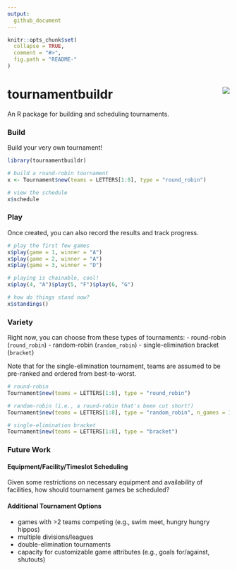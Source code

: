 ```yaml
---
output:
  github_document
---
```


```r
knitr::opts_chunk$set(
  collapse = TRUE,
  comment = "#>",
  fig.path = "README-"
)
```

# tournamentbuildr <img src="man/figures/logo.png" align="right" />

An R package for building and scheduling tournaments.

### Build

Build your very own tournament!

```r
library(tournamentbuildr)

# build a round-robin tournament
x <- Tournament$new(teams = LETTERS[1:8], type = "round_robin")

# view the schedule
x$schedule
```

### Play

Once created, you can also record the results and track progress.

```r
# play the first few games
x$play(game = 1, winner = "A")
x$play(game = 2, winner = "A")
x$play(game = 3, winner = "D")

# playing is chainable, cool!
x$play(4, "A")$play(5, "F")$play(6, "G")

# how do things stand now?
x$standings()
```

### Variety

Right now, you can choose from these types of tournaments:
  - round-robin (`round_robin`)
  - random-robin (`random_robin`)
  - single-elimination bracket (`bracket`)
  
Note that for the single-elimination tournament, teams are assumed to be pre-ranked and ordered from best-to-worst.

```r
# round-robin
Tournament$new(teams = LETTERS[1:8], type = "round_robin")

# random-robin (i.e., a round-robin that's been cut short!)
Tournament$new(teams = LETTERS[1:8], type = "random_robin", n_games = 10)

# single-elimination bracket
Tournament$new(teams = LETTERS[1:8], type = "bracket")
```

### Future Work

#### Equipment/Facility/Timeslot Scheduling
  
Given some restrictions on necessary equipment and availability of facilities, how should tournament games be scheduled?

#### Additional Tournament Options

  - games with >2 teams competing (e.g., swim meet, hungry hungry hippos)
  - multiple divisions/leagues
  - double-elimination tournaments
  - capacity for customizable game attributes (e.g., goals for/against, shutouts)
  